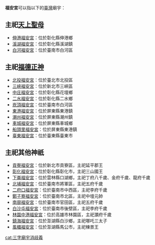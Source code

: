 '''福安宮'''可以指以下的[[臺灣|臺灣]]廟宇：

==主祀[[天上聖母|天上聖母]]==
* [[伸港福安宮|伸港福安宮]]：位於彰化縣伸港鄉
* [[溪湖福安宮|溪湖福安宮]]：位於彰化縣溪湖鎮
* [[白河福安宮|白河福安宮]]：位於臺南市白河區

==主祀[[福德正神|福德正神]]==
* [[北投福安宮|北投福安宮]]：位於臺北市北投區
* [[三峽福安宮|三峽福安宮]]：位於新北市三峽區
* [[中庄福安宮|中庄福安宮]]：位於彰化縣花壇鄉
* [[二水福安宮|二水福安宮]]：位於彰化縣二水鄉
* [[崁頂福安宮|崁頂福安宮]]：位於臺南市白河區
* [[東港福安宮|東港福安宮]]：位於屏東縣東港鎮
* [[潮州福安宮|潮州福安宮]]：位於屏東縣潮州鎮
* [[車城福安宮|車城福安宮]]：位於屏東縣車城鄉
* [[船頭里福安宮|船頭里福安宮]]：位於屏東縣東港鎮
* [[臺東福安宮|臺東福安宮]]：位於臺東縣臺東市

==主祀其他神祇==
* [[貢寮福安宮|貢寮福安宮]]：位於新北市貢寮區，主祀延平郡王
* [[彰化福安宮|彰化福安宮]]：位於彰化縣彰化市，主祀三山國王
* [[下崙福安宮|下崙福安宮]]：位於雲林縣口湖鄉，主祀丁府八千歲、金府千歲、龍府千歲
* [[北埔福安宮|北埔福安宮]]：位於臺南市將軍區，主祀五府千歲
* [[二府口福安宮|二府口福安宮]]：位於臺南市中西區，主祀李府千歲
* [[鄭子寮福安宮|鄭子寮福安宮]]：位於臺南市北區，主祀中壇元帥
* [[南廍福安宮|南廍福安宮]]：位於臺南市官田區，主祀五府千歲
* [[白沙屯福安宮|白沙屯福安宮]]：位於臺南市後壁區，主祀李府千歲
* [[林園中港福安宮|林園中港福安宮]]：位於高雄市林園區，主祀灝府千歲
* [[鎮海福安宮|鎮海福安宮]]：位於澎湖縣白沙鄉，主祀哪吒三太子
*[[風櫃福安宮|風櫃福安宮]]：位於澎湖縣馬公市，主祀棟景王

{{消歧義}}

[[cat:三字廟宇消歧義|cat:三字廟宇消歧義]]